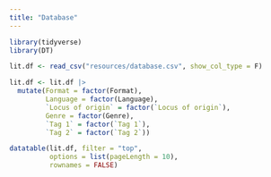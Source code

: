 ```yaml
---
title: "Database"
---
```


```r
library(tidyverse)
library(DT)

lit.df <- read_csv("resources/database.csv", show_col_type = F)

lit.df <- lit.df |> 
  mutate(Format = factor(Format),
         Language = factor(Language),
         `Locus of origin` = factor(`Locus of origin`),
         Genre = factor(Genre),
         `Tag 1` = factor(`Tag 1`),
         `Tag 2` = factor(`Tag 2`))

datatable(lit.df, filter = "top",
          options = list(pageLength = 10),
          rownames = FALSE)
```

